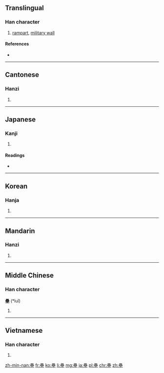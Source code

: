 {{also|垒|塁}}
==Translingual==

===Han character===
{{Han char|rn=32|rad=土|as=15|sn=18|four=6010<sub>4</sub>|canj=田田田土 (WWWG)|ids=⿱[[畾]][[土]]}}

# [[rampart]], [[military wall]]

====References====
* {{Han ref|kx=0241.240|dkj=05574|dj=0481.150|hdz=10498.030|uh=58D8|ud=22744|bh=C253|bd=49747}}

----

==Cantonese==

===Hanzi===
{{yue-hanzi|jyut=[[leoi5]], [[leot6]]|y=leui5, leut6|sim=垒}}

# {{defn|lang=yue|sort=土15}}

----

==Japanese==

===Kanji===
{{ja-kanji|grade=|rs=土15}}

# {{defn|lang=ja|sort=土15}}

====Readings====
* {{ja-readings|on=[[るい]] (rui)|kun=[[とりで]] (toride)}}

----

==Korean==

===Hanja===
{{ko-hanja|hangeul=[[루]], [[유]]|rv=ru, yu|mr=ru, yu}}

# {{defn|lang=ko|sort=土15}}

----

==Mandarin==

===Hanzi===
{{cmn-hanzi|sim=垒|pin=[[lěi]] ([[lei3]])|wg=lei<sup>3</sup>}}

# {{defn|lang=cmn|sort=土15}}

----

==Middle Chinese==

===Han character===
'''壘''' (*luǐ)<!--asterisk indicates that this is a reconstructed pronunciation-->

# {{defn|lang=ltc|sort=土15}}

----

==Vietnamese==

===Han character===
{{vi-hantu|[[luỹ]]|rs=土15}}

# {{defn|lang=vi|sort=土15}}

[[zh-min-nan:壘]]
[[fr:壘]]
[[ko:壘]]
[[li:壘]]
[[mg:壘]]
[[ja:壘]]
[[pl:壘]]
[[chr:壘]]
[[zh:壘]]